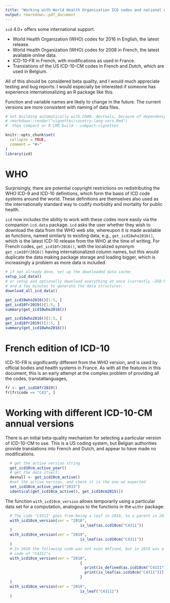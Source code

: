 ```yaml
---
title: "Working with World Health Organization ICD codes and national editions, and different languages"
output: rmarkdown::pdf_document
---
```


`icd` 4.0+ offers some international support.

 - World Health Organization (WHO) codes for 2016 in English, the latest release.
 - World Health Organization (WHO) codes for 2008 in French, the latest available online data.
 - ICD-10-FR in French, with modifications as used in France.
 - Translations of the US ICD-10-CM codes in French and Dutch, which are used in Belgium.

All of this should be considered beta quality, and I would much appreciate testing and bug reports. I would especially be interested if someone has experience internationalizing an R package like this.

Function and variable names are likely to change in the future. The current versions are more consistent with naming of data files.

```r
# not building automatically with CRAN, devtools, because of dependency on downloaded data. Create like this:
# rmarkdown::render("vignettes/country-lang-vers.Rmd")
#  then compact or R CMD build --compact-vignettes

knitr::opts_chunk$set(
  collapse = TRUE,
  comment = "#>"
)
library(icd)
```

# WHO

Surprisingly, there are potential copyright restrictions on redistributing the WHO ICD-9 and ICD-10 definitions, which form the basis of ICD code systems around the world. These definitions are themselves also used as the internationally standard way to codify morbidity and mortality for public health.

`icd` now includes the ability to work with these codes more easily via the companion `icd.data` package. `icd` asks the user whether they wish to download the data from the WHO web site, whereupon it is made available as functions, named similarly to existing data, e.g., `get_icd10who2016()`, which is the latest ICD-10 release from the WHO at the time of writing. For French codes, `get_icd10fr2016()`, with the localized synonym `get_cim10fr2016()` having internationalized column names, but this would duplicate the data making package storage and loading bigger, which is increasingly a problem as more data is included.

```r
# if not already done, set up the downloaded data cache:
setup_icd_data()
# or setup and optionally download everything at once (currently ~350 MB)
# and a few minutes to generate the data structures.
download_all_icd_data()
```

```r
get_icd10who2016()[1:5, ]
get_icd10fr2019()[1:5, ]
summary(get_icd10who2016())
```
```r
get_icd10who2016()[1:5, ]
get_icd10fr2019()[1:5, ]
summary(get_icd10who2016())
```

# French edition of ICD-10

ICD-10-FR is significantly different from the WHO version, and is used by official bodies and health systems in France. As with all the features in this document, this is an early attempt at the complex problem of providing all the codes, transtatlanguages, 

```r
fr <- get_icd10fr2019()
fr[fr$code == "C43", ]
```

# Working with different ICD-10-CM annual versions

There is an initial beta-quality mechanism for selecting a particular version of ICD-10-CM to use. This is a US coding system, but Belgian authorities provide translations into French and Dutch, and appear to have made no modifications.

```r
  # get the active version string
  get_icd10cm_active_year()
  # get the data itself:
  devnull <- get_icd10cm_active()
  #set the active version, and check it is the one we expected
  set_icd10cm_active_year("2015")
  identical(get_icd10cm_active(), get_icd10cm2015())
```

The function `with_icd10cm_version` allows temporarily using a particular data set for a computation, analogous to the functions in the `withr` package:

```r
  # The code "C4311" goes from being a leaf in 2018, to a parent in 2019
  with_icd10cm_version(ver = "2018",
                                 is_leaf(as.icd10cm("C4311"))
  )
  with_icd10cm_version(ver = "2019", 
                                 is_leaf(as.icd10cm("C4311"))
  )
  # In 2018 the following code was not even defined, but in 2019 was a new child
  # code of "C4311"s
  with_icd10cm_version(ver = "2018", 
                                 {
                                   print(is_defined(as.icd10cm("C4311")))
                                   print(is_leaf(as.icd10cm("C4311")))
                                 }
  )
  with_icd10cm_version(ver = "2019", 
                                 is_leaf("C43111")
  )
```
